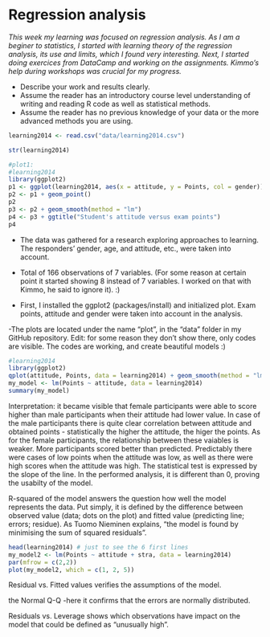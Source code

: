 
# Regression analysis

*This week my learning was focused on regression analysis. As I am a beginer to statistics, I started with learning theory of the regression analysis, its use and limits, which I found very interesting. Next, I started doing exercices from DataCamp and working on the assignments. Kimmo's help during workshops was crucial for  my progress.*

- Describe your work and results clearly. 
- Assume the reader has an introductory course level understanding of writing and reading R code as well as statistical methods.
- Assume the reader has no previous knowledge of your data or the more advanced methods you are using.


```r
learning2014 <- read.csv("data/learning2014.csv")

str(learning2014)

#plot1:
#learning2014
library(ggplot2)
p1 <- ggplot(learning2014, aes(x = attitude, y = Points, col = gender))
p2 <- p1 + geom_point()
p2
p3 <- p2 + geom_smooth(method = "lm")
p4 <- p3 + ggtitle("Student's attitude versus exam points")
p4

```


- The data was gathered for a research exploring approaches to learning. The responders' gender, age, and attitude, etc., were taken into account. 
- Total of 166 observations of 7 variables. (For some reason at certain point it started showing 8 instead of 7 variables. I worked on that with Kimmo, he said to ignore it). :)

- First, I installed the ggplot2 (packages/install) and initialized plot. Exam points, attitude and gender were taken into account in the analysis. 

-The plots are located under the name "plot", in the "data" folder in my GitHub repository. 
Edit: for some reason they don't show there, only codes are visible. The codes are working, and create beautiful models :) 

```r

#learning2014
library(ggplot2)
qplot(attitude, Points, data = learning2014) + geom_smooth(method = "lm")
my_model <- lm(Points ~ attitude, data = learning2014)
summary(my_model)


```

Interpretation: it became visible that female participants were able to score higher than male participants when their attitude had lower value. In case of the male participants there is quite clear correlation between attitude and obtained points - statistically the higher the attitude, the higer the points. As for the female participants, the relationship between these vaiables is weaker. More participants scored better than predicted. Predictably there were cases of low points when the attitude was low, as well as there were high scores when the attitude was high. The statistical test is expressed by the slope of the line. In the performed analysis, it is different than 0, proving the usabilty of the model. 

R-squared of the model answers the question how well the model represents the data. Put simply, it is defined by the difference between observed value (data; dots on the plot) and fitted value (predicting line; errors; residue). As Tuomo Nieminen explains, "the model  is found by minimising the sum of squared residuals". 

```r
head(learning2014) # just to see the 6 first lines
my_model2 <- lm(Points ~ attitude + stra, data = learning2014)
par(mfrow = c(2,2))
plot(my_model2, which = c(1, 2, 5))

```

Residual vs. Fitted values verifies the assumptions of the model. 

the Normal Q-Q -here it confirms that the errors are normally distributed. 

Residuals vs. Leverage shows which observations have impact on the model that could be defined as "unusually high".
